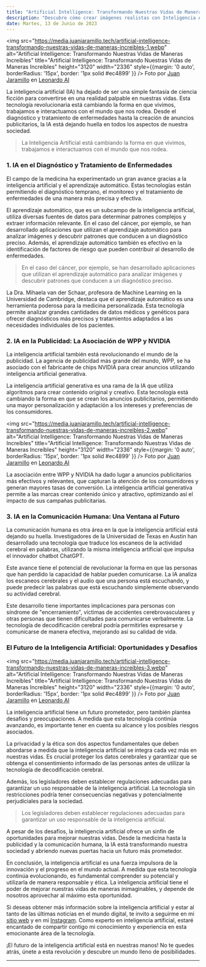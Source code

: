 ```yaml
---
title: "Artificial Intelligence: Transformando Nuestras Vidas de Maneras Increíbles"
description: "Descubre cómo crear imágenes realistas con Inteligencia Artificial. Diseño, redacción, programación y conocimientos artísticos se combinan para lograr resultados asombrosos."
date: Martes, 13 de Junio de 2023
---
```


<img src="https://media.juanjaramillo.tech/artificial-intelligence-transformando-nuestras-vidas-de-maneras-increibles-1.webp" alt="Artificial Intelligence: Transformando Nuestras Vidas de Maneras Increíbles" title="Artificial Intelligence: Transformando Nuestras Vidas de Maneras Increíbles" height="3120" width="2336" style={{margin: '0 auto', borderRadius: '15px', border: '1px solid #ec4899' }} />
Foto por [Juan Jaramillo](https://linkedin.com/in/juan-jaramillo-ai/) en [Leonardo AI](https://www.leonardo.ai/)

La inteligencia artificial (IA) ha dejado de ser una simple fantasía de ciencia ficción para convertirse en una realidad palpable en nuestras vidas. Esta tecnología revolucionaria está cambiando la forma en que vivimos, trabajamos e interactuamos con el mundo que nos rodea. Desde el diagnóstico y tratamiento de enfermedades hasta la creación de anuncios publicitarios, la IA está dejando huella en todos los aspectos de nuestra sociedad.

> La Inteligencia Artificial está cambiando la forma en que vivimos, trabajamos e interactuamos con el mundo que nos rodea.

### 1. IA en el Diagnóstico y Tratamiento de Enfermedades

El campo de la medicina ha experimentado un gran avance gracias a la inteligencia artificial y el aprendizaje automático. Estas tecnologías están permitiendo el diagnóstico temprano, el monitoreo y el tratamiento de enfermedades de una manera más precisa y efectiva.


El aprendizaje automático, que es un subcampo de la inteligencia artificial, utiliza diversas fuentes de datos para determinar patrones complejos y extraer información relevante. En el caso del cáncer, por ejemplo, se han desarrollado aplicaciones que utilizan el aprendizaje automático para analizar imágenes y descubrir patrones que conducen a un diagnóstico preciso. Además, el aprendizaje automático también es efectivo en la identificación de factores de riesgo que pueden contribuir al desarrollo de enfermedades.

> En el caso del cáncer, por ejemplo, se han desarrollado aplicaciones que utilizan el aprendizaje automático para analizar imágenes y descubrir patrones que conducen a un diagnóstico preciso.

La Dra. Mihaela van der Schaar, profesora de Machine Learning en la Universidad de Cambridge, destaca que el aprendizaje automático es una herramienta poderosa para la medicina personalizada. Esta tecnología permite analizar grandes cantidades de datos médicos y genéticos para ofrecer diagnósticos más precisos y tratamientos adaptados a las necesidades individuales de los pacientes.


### 2. IA en la Publicidad: La Asociación de WPP y NVIDIA

La inteligencia artificial también está revolucionando el mundo de la publicidad. La agencia de publicidad más grande del mundo, WPP, se ha asociado con el fabricante de chips NVIDIA para crear anuncios utilizando inteligencia artificial generativa.


La inteligencia artificial generativa es una rama de la IA que utiliza algoritmos para crear contenido original y creativo. Esta tecnología está cambiando la forma en que se crean los anuncios publicitarios, permitiendo una mayor personalización y adaptación a los intereses y preferencias de los consumidores.

<img src="https://media.juanjaramillo.tech/artificial-intelligence-transformando-nuestras-vidas-de-maneras-increibles-2.webp" alt="Artificial Intelligence: Transformando Nuestras Vidas de Maneras Increíbles" title="Artificial Intelligence: Transformando Nuestras Vidas de Maneras Increíbles" height="3120" width="2336" style={{margin: '0 auto', borderRadius: '15px', border: '1px solid #ec4899' }} />
Foto por [Juan Jaramillo](https://linkedin.com/in/juan-jaramillo-ai/) en [Leonardo AI](https://www.leonardo.ai/)


La asociación entre WPP y NVIDIA ha dado lugar a anuncios publicitarios más efectivos y relevantes, que capturan la atención de los consumidores y generan mayores tasas de conversión. La inteligencia artificial generativa permite a las marcas crear contenido único y atractivo, optimizando así el impacto de sus campañas publicitarias.


### 3. IA en la Comunicación Humana: Una Ventana al Futuro

La comunicación humana es otra área en la que la inteligencia artificial está dejando su huella. Investigadores de la Universidad de Texas en Austin han desarrollado una tecnología que traduce los escaneos de la actividad cerebral en palabras, utilizando la misma inteligencia artificial que impulsa el innovador chatbot ChatGPT.


Este avance tiene el potencial de revolucionar la forma en que las personas que han perdido la capacidad de hablar pueden comunicarse. La IA analiza los escaneos cerebrales y el audio que una persona está escuchando, y puede predecir las palabras que está escuchando simplemente observando su actividad cerebral.


Este desarrollo tiene importantes implicaciones para personas con síndrome de "encerramiento", víctimas de accidentes cerebrovasculares y otras personas que tienen dificultades para comunicarse verbalmente. La tecnología de decodificación cerebral podría permitirles expresarse y comunicarse de manera efectiva, mejorando así su calidad de vida.


### El Futuro de la Inteligencia Artificial: Oportunidades y Desafíos

<img src="https://media.juanjaramillo.tech/artificial-intelligence-transformando-nuestras-vidas-de-maneras-increibles-3.webp" alt="Artificial Intelligence: Transformando Nuestras Vidas de Maneras Increíbles" title="Artificial Intelligence: Transformando Nuestras Vidas de Maneras Increíbles" height="3120" width="2336" style={{margin: '0 auto', borderRadius: '15px', border: '1px solid #ec4899' }} />
Foto por [Juan Jaramillo](https://linkedin.com/in/juan-jaramillo-ai/) en [Leonardo AI](https://www.leonardo.ai/)

La inteligencia artificial tiene un futuro prometedor, pero también plantea desafíos y preocupaciones. A medida que esta tecnología continúa avanzando, es importante tener en cuenta su alcance y los posibles riesgos asociados.


La privacidad y la ética son dos aspectos fundamentales que deben abordarse a medida que la inteligencia artificial se integra cada vez más en nuestras vidas. Es crucial proteger los datos cerebrales y garantizar que se obtenga el consentimiento informado de las personas antes de utilizar la tecnología de decodificación cerebral.


Además, los legisladores deben establecer regulaciones adecuadas para garantizar un uso responsable de la inteligencia artificial. La tecnología sin restricciones podría tener consecuencias negativas y potencialmente perjudiciales para la sociedad.

> Los legisladores deben establecer regulaciones adecuadas para garantizar un uso responsable de la inteligencia artificial.


A pesar de los desafíos, la inteligencia artificial ofrece un sinfín de oportunidades para mejorar nuestras vidas. Desde la medicina hasta la publicidad y la comunicación humana, la IA está transformando nuestra sociedad y abriendo nuevas puertas hacia un futuro más prometedor.


En conclusión, la inteligencia artificial es una fuerza impulsora de la innovación y el progreso en el mundo actual. A medida que esta tecnología continúa evolucionando, es fundamental comprender su potencial y utilizarla de manera responsable y ética. La inteligencia artificial tiene el poder de mejorar nuestras vidas de maneras inimaginables, y depende de nosotros aprovechar al máximo esta oportunidad.


Si deseas obtener más información sobre la inteligencia artificial y estar al tanto de las últimas noticias en el mundo digital, te invito a seguirme en mi [sitio web](https://juanjaramillo.tech) y en mi [Instagram](https://instagram.com). Como experto en inteligencia artificial, estaré encantado de compartir contigo mi conocimiento y experiencia en esta emocionante área de la tecnología.


¡El futuro de la inteligencia artificial está en nuestras manos! No te quedes atrás, únete a esta revolución y descubre un mundo lleno de posibilidades.

---